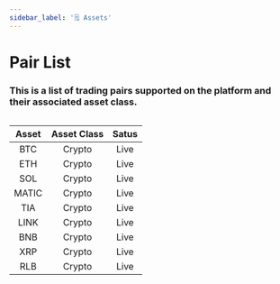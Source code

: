 ```yaml
---
sidebar_label: '🗒️ Assets'
---
```


# Pair List

### This is a list of trading pairs supported on the platform and their associated asset class. 

<div>
<table className="pair-table">

|     Asset              |       Asset Class      |             Satus      |
|:----------------------:|:----------------------:|:----------------------:|
|         BTC            |           Crypto       |           Live         |                        
|         ETH            |           Crypto       |           Live         |            
|         SOL            |           Crypto       |           Live         |
|         MATIC          |           Crypto       |           Live         |
|         TIA            |           Crypto       |           Live         |
|         LINK           |           Crypto       |           Live         |
|         BNB            |           Crypto       |           Live         |
|         XRP            |           Crypto       |           Live         |
|         RLB            |           Crypto       |           Live         |

</table>
</div>
